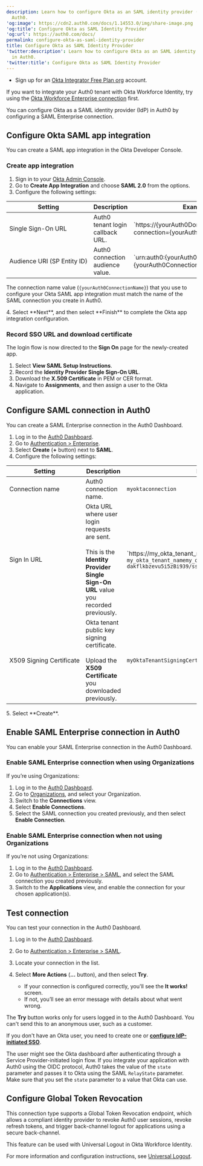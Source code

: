 ```yaml
---
description: Learn how to configure Okta as an SAML identity provider (IdP) in
  Auth0.
'og:image': https://cdn2.auth0.com/docs/1.14553.0/img/share-image.png
'og:title': Configure Okta as SAML Identity Provider
'og:url': https://auth0.com/docs/
permalink: configure-okta-as-saml-identity-provider
title: Configure Okta as SAML Identity Provider
'twitter:description': Learn how to configure Okta as an SAML identity provider (IdP)
  in Auth0.
'twitter:title': Configure Okta as SAML Identity Provider
---
```

<Card title="Before you start">

* Sign up for an [Okta Integrator Free Plan org](https://developer.okta.com/signup/) account.

</Card>

<Callout icon="file-lines" color="#0EA5E9" iconType="regular">

If you want to integrate your Auth0 tenant with Okta Workforce Identity, try using the [Okta Workforce Enterprise connection](/docs/authenticate/identity-providers/enterprise-identity-providers/okta) first.

</Callout>

You can configure Okta as a <Tooltip tip="Security Assertion Markup Language (SAML): Standardized protocol allowing two parties to exchange authentication information without a password." cta="View Glossary" href="/docs/glossary?term=SAML">SAML</Tooltip> <Tooltip tip="Security Assertion Markup Language (SAML): Standardized protocol allowing two parties to exchange authentication information without a password." cta="View Glossary" href="/docs/glossary?term=identity+provider">identity provider</Tooltip> (IdP) in Auth0 by configuring a SAML Enterprise connection.

## Configure Okta SAML app integration

You can create a SAML app integration in the Okta Developer Console.

### Create app integration

1. Sign in to your [Okta Admin Console](https://login.okta.com).
2. Go to **Create App Integration** and choose **SAML 2.0** from the options.
3. Configure the following settings:

<table class="table"><thead>
<tr>
<th><strong>Setting</strong></th>
<th><strong>Description</strong></th>
<th><strong>Example</strong></th>
</tr>
</thead>
<tbody>
<tr>
<td>Single Sign-On URL</td>
<td>Auth0 tenant login callback URL.</td>
<td>`https://{yourAuth0Domain}/login/callback?connection={yourAuth0ConnectionName}`</td>
</tr>
<tr>
<td>Audience URI (SP Entity ID)</td>
<td>Auth0 connection audience value.</td>
<td>`urn:auth0:{yourAuth0TenantName}:{yourAuth0ConnectionName}`</td>
</tr>
</tbody>
</table>

   <Warning>

   The connection name value (`{yourAuth0ConnectionName}`) that you use to configure your Okta SAML app integration must match the name of the SAML connection you create in Auth0.

   </Warning>
4. Select **Next**, and then select **Finish** to complete the Okta app integration configuration.

### Record SSO URL and download certificate

The login flow is now directed to the **Sign On** page for the newly-created app.

1. Select **View SAML Setup Instructions**.
2. Record the **Identity Provider Single Sign-On URL**.
3. Download the **X.509 Certificate** in PEM or CER format.
4. Navigate to **Assignments**, and then assign a user to the Okta application.

## Configure SAML connection in Auth0

You can create a SAML Enterprise connection in the <Tooltip tip="Auth0 Dashboard: Auth0's main product to configure your services." cta="View Glossary" href="/docs/glossary?term=Auth0+Dashboard">Auth0 Dashboard</Tooltip>.

1. Log in to the [Auth0 Dashboard](https://manage.auth0.com/#).
2. Go to [Authentication > Enterprise](https://manage.auth0.com/#/connections/enterprise/samlp).
3. Select **Create** (**+** button) next to **SAML**.
4. Configure the following settings:

<table class="table"><thead>
<tr>
<th><strong>Setting</strong></th>
<th><strong>Description</strong></th>
<th><strong>Example</strong></th>
</tr>
</thead>
<tbody>
<tr>
<td>Connection name</td>
<td>Auth0 connection name.</td>
<td><code>myoktaconnection</code></td>
</tr>
<tr>
<td>Sign In URL</td>
<td>Okta URL where user login requests are sent.<br/><br/>This is the <strong>Identity Provider Single Sign-On URL</strong> value you recorded previously.</td>
<td>`https://my_okta_tenant_name.okta.com/app/` <code>my_okta_tenant_namemy_okta_saml_app_integration_name/</code> <code>dakflkbzevu5i5zBi939/sso/saml</code></td>
</tr>
<tr>
<td>X509 Signing Certificate</td>
<td>Okta tenant public key signing certificate.<br/><br/>Upload the <strong>X509 Certificate</strong> you downloaded previously.</td>
<td><code>myOktaTenantSigningCertificate.pem</code></td>
</tr>
</tbody>
</table>
5. Select **Create**.

## Enable SAML Enterprise connection in Auth0

You can enable your SAML Enterprise connection in the Auth0 Dashboard.

### Enable SAML Enterprise connection when using Organizations

If you’re using Organizations:

1. Log in to the [Auth0 Dashboard](https://manage.auth0.com/#).
2. Go to [Organizations](https://manage.auth0.com/#/organizations), and select your Organization.
3. Switch to the **Connections** view.
4. Select **Enable Connections**.
5. Select the SAML connection you created previously, and then select **Enable Connection**.

### Enable SAML Enterprise connection when not using Organizations

If you’re not using Organizations:

1. Log in to the [Auth0 Dashboard](https://manage.auth0.com/#).
2. Go to [Authentication > Enterprise > SAML](https://manage.auth0.com/#/connections/enterprise/samlp), and select the SAML connection you created previously.
3. Switch to the **Applications** view, and enable the connection for your chosen application(s).

## Test connection

You can test your connection in the Auth0 Dashboard.

1. Log in to the [Auth0 Dashboard](https://manage.auth0.com/#).
2. Go to [Authentication > Enterprise > SAML](https://manage.auth0.com/#/connections/enterprise/samlp).
3. Locate your connection in the list.
4. Select **More Actions** (**...** button), and then select **Try**.

   * If your connection is configured correctly, you'll see the **It works!** screen.
   * If not, you’ll see an error message with details about what went wrong.

<Warning>

The **Try** button works only for users logged in to the Auth0 Dashboard. You can't send this to an anonymous user, such as a customer.

If you don't have an Okta user, you need to create one or [**configure IdP-initiated SSO**](/docs/authenticate/protocols/saml/saml-sso-integrations/identity-provider-initiated-single-sign-on).

</Warning>

<Callout icon="file-lines" color="#0EA5E9" iconType="regular">

The user might see the Okta dashboard after authenticating through a Service Provider-initiated login flow. If you integrate your application with Auth0 using the OIDC protocol, Auth0 takes the value of the `state` parameter and passes it to Okta using the SAML `RelayState` parameter. Make sure that you set the `state` parameter to a value that Okta can use.

</Callout>

## Configure Global Token Revocation

This connection type supports a Global Token Revocation endpoint, which allows a compliant identity provider to revoke Auth0 user sessions, revoke <Tooltip tip="Refresh Token: Token used to obtain a renewed Access Token without forcing users to log in again." cta="View Glossary" href="/docs/glossary?term=refresh+tokens">refresh tokens</Tooltip>, and trigger back-channel logout for applications using a secure back-channel.

This feature can be used with Universal Logout in Okta Workforce Identity.

For more information and configuration instructions, see [Universal Logout](/docs/authenticate/login/logout/universal-logout).